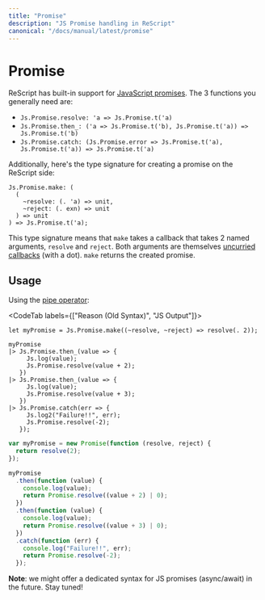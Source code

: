 ```yaml
---
title: "Promise"
description: "JS Promise handling in ReScript"
canonical: "/docs/manual/latest/promise"
---
```


# Promise

ReScript has built-in support for [JavaScript promises](api/js/promise). The 3 functions you generally need are:

- `Js.Promise.resolve: 'a => Js.Promise.t('a)`
- `Js.Promise.then_: ('a => Js.Promise.t('b), Js.Promise.t('a)) => Js.Promise.t('b)`
- `Js.Promise.catch: (Js.Promise.error => Js.Promise.t('a), Js.Promise.t('a)) => Js.Promise.t('a)`

Additionally, here's the type signature for creating a promise on the ReScript side:

```rei
Js.Promise.make: (
  (
    ~resolve: (. 'a) => unit,
    ~reject: (. exn) => unit
  ) => unit
) => Js.Promise.t('a);
```

This type signature means that `make` takes a callback that takes 2 named arguments, `resolve` and `reject`. Both arguments are themselves [uncurried callbacks](
function.md#uncurried-function) (with a dot). `make` returns the created promise.

## Usage

Using the [pipe operator](pipe.md):

<CodeTab labels={["Reason (Old Syntax)", "JS Output"]}>

```re
let myPromise = Js.Promise.make((~resolve, ~reject) => resolve(. 2));

myPromise
|> Js.Promise.then_(value => {
     Js.log(value);
     Js.Promise.resolve(value + 2);
   })
|> Js.Promise.then_(value => {
     Js.log(value);
     Js.Promise.resolve(value + 3);
   })
|> Js.Promise.catch(err => {
     Js.log2("Failure!!", err);
     Js.Promise.resolve(-2);
   });
```
```js
var myPromise = new Promise(function (resolve, reject) {
  return resolve(2);
});

myPromise
  .then(function (value) {
    console.log(value);
    return Promise.resolve((value + 2) | 0);
  })
  .then(function (value) {
    console.log(value);
    return Promise.resolve((value + 3) | 0);
  })
  .catch(function (err) {
    console.log("Failure!!", err);
    return Promise.resolve(-2);
  });
```

</CodeTab>

**Note**: we might offer a dedicated syntax for JS promises (async/await) in the future. Stay tuned!
